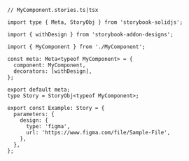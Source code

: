```tsx
// MyComponent.stories.ts|tsx

import type { Meta, StoryObj } from 'storybook-solidjs';

import { withDesign } from 'storybook-addon-designs';

import { MyComponent } from './MyComponent';

const meta: Meta<typeof MyComponent> = {
  component: MyComponent,
  decorators: [withDesign],
};

export default meta;
type Story = StoryObj<typeof MyComponent>;

export const Example: Story = {
  parameters: {
    design: {
      type: 'figma',
      url: 'https://www.figma.com/file/Sample-File',
    },
  },
};
```
